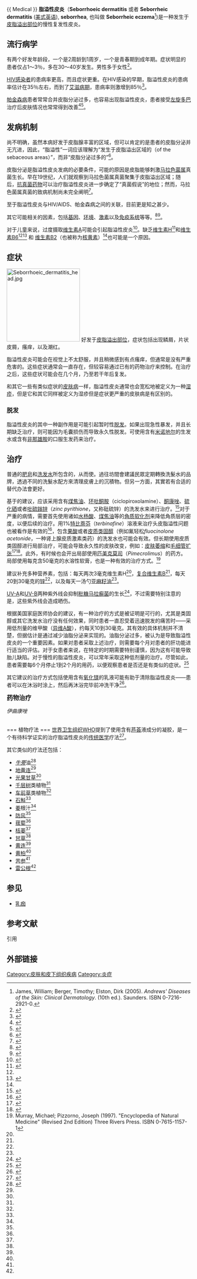 {{noteTA
|T=zh-cn:脂溢性皮炎;zh-tw:脂漏性皮膚炎
|1=zh-hans:症状;zh-hant:徵狀
|2=zh-cn:脂溢性皮炎;zh-tw:脂漏性皮膚炎
}}
{{全翻译计划|Seborrhoeic dermatitis}}
{{ Medical }}
{{Infobox_Disease
|Name           = 脂溢性皮炎
|Image          = Seborrhoeic dermatitis.jpg
|Width          = 250
|Caption        =
|DiseasesDB     = 11911
|ICD10          = {{ICD10|L|21||l|20}}
|ICD9           = {{ICD9|690}}
|ICDO           =
|OMIM           =
|MedlinePlus    = 000963
|eMedicineSubj  = derm
|eMedicineTopic = 396
|MeshID         = D012628
}}
'''脂溢性皮炎'''（'''Seborrhoeic dermatitis''' 或者 '''Seborrheic dermatitis''' ([[美式英语|美式英语]]), '''seborrhea''', 也叫做 '''Seborrheic eczema'''<ref name="Andrews">James, William; Berger, Timothy; Elston, Dirk (2005). ''Andrews' Diseases of the Skin: Clinical Dermatology''. (10th ed.). Saunders. ISBN 0-7216-2921-0.</ref>)是一种发生于[[皮脂溢出部位|皮脂溢出部位]]的慢性复发性皮炎。

== 流行病学 ==
有两个好发年龄段，一个是2周龄到1周岁，一个是青春期到成年期。症状明显的患者仅占1～3％，多在30～40岁发生。男性多于女性<ref name = Tajima>{{cite journal en | author = Tajima M, Sugita T, Nishikawa A, Tsuboi R | title = Molecular analysis of Malassezia microflora in seborrheic dermatitis patients: comparison with other diseases and healthy subjects | journal = J Invest Dermatol | volume = 128 | issue = 2 | pages = 345-51 | publisher = Nature Publishing Group | pmid = 17671514 | doi = 10.1038/sj.jid.5701017 | url = http://www.nature.com/jid/journal/v128/n2/pdf/5701017a.pdf | language = en | format = pdf | accessdate = 2012-02-12 |date=Feb 2008}}</ref>。

[[AIDS|HIV感染者]]的患病率更高，而且症状更重。在HIV感染的早期，脂溢性皮炎的患病率估计在35％左右，而到了[[AIDS|艾滋病期]]，患病率则激增到85％<ref>{{cite journal en | author = Berger RS, Stoner MF, Hobbs ER, Hayes TJ, Boswell RN | title = Cutaneous manifestations of early human immunodeficiency virus exposure | journal = J Am Acad Dermatol | volume = 19 | issue = 2 Pt 1 | pages = 298-303 | pmid = 2971687 | language = en | accessdate = 2012-02-12 |date=Aug 1988}}</ref>。

[[帕金森病|帕金森病]]患者常常合并皮脂分泌过多，也容易出现脂溢性皮炎，患者接受[[左旋多巴|左旋多巴]]治疗后皮肤情况也常常得到改善<ref>{{cite journal en | author = Burton JL, Cartlidge M, Shuster S | title = Effect of L-dopa on the seborrhoea of Parkinsonism | journal = Br J Dermatol | year = 1973 | volume = 88 | issue = 5 | pages = 475 | pmid = 4268445 | language = en | accessdate = 2012-02-12 }}</ref><ref>{{cite journal en | author = Kohn SR, Pochi PE, Strauss JS, Sax DS, Feldman RG, Timberlake WH | title = Sebaceous gland secretion in Parkinson's disease during L-dopa treatment | journal = J Invest Dermatol | year = 1973 | volume = 60 | issue = 3 | pages = 134 | pmid = 4699650 | language = en | accessdate = 2012-02-12 }}</ref>。

== 发病机制 ==
尚不明确，虽然本病好发于皮脂腺丰富的区域，但可以肯定的是患者的皮脂分泌并无亢进，因此，“脂溢性”一词应该理解为“发生于皮脂溢出区域的（of the sebaceous areas）”，而非“皮脂分泌过多的”<ref>{{cite journal en | author = Burton JL, Pye RJ | title = Seborrhoea is not a feature of seborrhoeic dermatitis | journal = Br Med J (Clin Res Ed) | date = 1983-04-09 | volume = 286 | issue = 6372 | pages = 1169-70 | pmid = 6220754 | url = http://www.ncbi.nlm.nih.gov/pmc/articles/PMC1547390/pdf/bmjcred00548-0009.pdf | language = en | format = pdf | accessdate = 2012-02-12 }}</ref>。

皮脂分泌是脂溢性皮炎发病的必要条件，可能的原因是皮脂能够刺激[[马拉色菌属|马拉色菌属]]真菌生长。早在19世纪，人们就观察到马拉色菌属真菌聚集于皮脂溢出区域；随后，[[抗真菌剂|抗真菌药物]]可以治疗脂溢性皮炎进一步确定了“真菌假说”的地位；然而，马拉色菌属真菌的致病机制尚未完全阐明<ref>{{cite journal en | author = Hay RJ | title = Malassezia, dandruff and seborrhoeic dermatitis: an overview | journal = Br J Dermatol | volume = 165 | issue = Suppl 2 | pages = 2-8 | pmid = 21919896 | doi = 10.1111/j.1365-2133.2011.10570.x | url = http://onlinelibrary.wiley.com/doi/10.1111/j.1365-2133.2011.10570.x/pdf | language = en | format = pdf | accessdate = 2012-02-12 | date = Oct 2011 | archive-date = 2015-07-14 | archive-url = https://web.archive.org/web/20150714174907/http://onlinelibrary.wiley.com/doi/10.1111/j.1365-2133.2011.10570.x/pdf | dead-url = no }}</ref>。

至于脂溢性皮炎与HIV/AIDS、帕金森病之间的关联，目前更是知之甚少。

其它可能相关的因素，包括[[基因|基因]]、[[环境|环境]]、[[激素|激素]]以及[[免疫系统|免疫系统]]等等。<ref>{{cite journal |author=Johnson BA, Nunley JR |title=Treatment of seborrheic dermatitis |journal=Am Fam Physician |volume=61 |issue=9 |pages=2703–10, 2713–4 |year=2000  |pmid=10821151 |doi= |url=}}</ref><ref>{{cite journal |author=Janniger C, Schwartz R |title=Seborrheic dermatitis |url=https://archive.org/details/sim_american-family-physician_1995-07_52_1/page/149 |journal=Am Fam Physician |volume=52 |issue=1 |pages=149–55, 159–60 |year=1995 |pmid=7604759}}</ref>。

对于儿童来说，过度摄取[[维生素A|维生素A]]可能会引起脂溢性皮炎<ref>{{MedlinePlus|000350|Hypervitaminosis A}}</ref>。缺乏[[维生素H|维生素H]]<ref name="aafp">{{cite journal |author=Schwartz RA, Janusz CA, Janniger CK |title=Seborrheic dermatitis: an overview |journal=Am Fam Physician |volume=74 |issue=1 |pages=125–30 |year=2006 |pmid=16848386 |doi= |url=http://www.aafp.org/afp/20060701/125.html |access-date=2009-06-28 |archive-date=2008-08-29 |archive-url=https://web.archive.org/web/20080829201155/http://www.aafp.org/afp/20060701/125.html |dead-url=no }}</ref>和[[维生素B6|维生素B6]]<ref name="aafp"/><ref name="emedicine">
{{EMedicine|NEURO|278|Nutritional Neuropathy}}
</ref> 和 [[维生素B2|维生素B2]]（也被称为[[核黄素|核黄素]]）<ref name="aafp"/>也可能是一个原因。

== 症状 ==
[[File:Seborrhoeic_dermatitis_head.jpg|200px]]
好发于[[皮脂溢出部位|皮脂溢出部位]]，症状包括出现鳞屑，片状皮屑，瘙痒，以及潮红。

脂溢性皮炎可能会在视觉上不太舒服，并且稍微感到有点瘙痒，但通常是没有严重危害的。这些症状通常会一直存在，但较容易通过已有的药物治疗来控制。在治疗之后，这些症状可能会在几个月，乃至若干年后复发。

和其它一些有类似症状的[[皮肤病|皮肤病]]一样，脂溢性皮炎通常也会宽松地被定义为一种[[湿疹|湿疹]]，但是它和其它同样被定义为湿疹但是症状更严重的皮肤病是有区别的。

=== 脱发 ===
脂溢性皮炎的其中一种副作用是可能引起暂时性[[脱发|脱发]]。如果出现急性暴发，并且长期缺乏治疗，则可能因为毛囊损伤而导致永久性脱发。可使用含有[[米诺地尔|米诺地尔]]的生发水或含有[[非那雄胺|非那雄胺]]的口服生发药来治疗。

== 治疗 ==
普通的[[肥皂|肥皂]]和[[洗发水|洗发水]]所包含的{{Fact|一些化学物质（例如[[月桂醇醚硫酸钠|月桂醇醚硫酸钠]]''sodium laureth sulfate''）可能會在皮膚表層沉積，造成皮肤表层脱水|time=2009-06-28}}，从而使{{Fact|症状<!-- 注意：从病理学来讲，并没有病情发展，只是症状上出现变化 -->突然恶化|time=2009-06-28}}。過往坊間會建議民眾定期轉換洗髮水的品牌，透過不同的洗髮水配方來清理皮膚上的沉積物。但另一方面，其實若有合适的替代办法會更好。

基于{{who|皮肤科专家}}的建议，应该采用含有[[煤焦油|煤焦油]]、[[环吡酮胺|环吡酮胺]]（ciclopiroxolamine）、[[酮康唑|酮康唑]]、[[硫化硒|硫化硒]]或者[[吡硫鎓锌|吡硫鎓锌]]（''zinc pyrithione''，又称砒硫锌）的洗发水来进行治疗。<ref>{{cite journal |author=Schwartz R, Janusz C, Janniger C |title=Seborrheic dermatitis: an overview |journal=Am Fam Physician |volume=74 |issue=1 |pages=125–30 |year=2006 |pmid=16848386 |url=http://www.aafp.org/afp/20060701/125.html |access-date=2009-06-28 |archive-date=2008-08-29 |archive-url=https://web.archive.org/web/20080829201155/http://www.aafp.org/afp/20060701/125.html |dead-url=no }}</ref>对于严重的病情，需要首先使用诸如[[水杨酸|水杨酸]]、[[煤焦油|煤焦油]]等的[[角质软化剂|角质软化剂]]来降低角质层的密度，以便后续的治疗。用1%[[特比萘芬|特比萘芬]]（''terbinafine''）溶液来治疗头皮脂溢性问题也被看作是有效的<ref>{{cite journal |author=Faergemann J, Jones J, Hettler O, Loria Y |title=Pityrosporum ovale (Malassezia furfur) as the causative agent of seborrheic dermatitis: new treatment options |journal=Br J Dermatol |volume=134 Suppl 46 |issue= |pages=12–5: discussion 38 |year=1996 |pmid=8763461 |doi=10.1111/j.1365-2133.1996.tb15652.x}}</ref>，包含[[果酸|果酸]]或者[[皮质类固醇|皮质类固醇]]（例如氟轻松''fluocinolone acetonide''，一种肾上腺皮质激素类药）的洗发水也可能会有效。但长期使用皮质类固醇进行局部治疗，可能会导致永久性的皮肤改变，例如：[[皮肤萎缩|皮肤萎缩]]和[[毛细管扩张|毛细管扩张]]<ref>{{cite journal |author=Smith J, Wehr R, Chalker D |title=Corticosteroid-induced cutaneous atrophy and telangiectasia. Experimental production associated with weight loss in rats |journal=Arch Dermatol |volume=112 |issue=8 |pages=1115–7 |year=1976 |pmid=952530 |doi=10.1001/archderm.112.8.1115}}</ref><ref>{{cite journal |author=Scheinfeld N |title=Seborrheic dermatitis |journal=Skinmed |volume=4 |issue=1 |pages=49–50 |year=2005 |pmid=15654167 |url=http://www.medscape.com/viewarticle/499706 |doi=10.1111/j.1540-9740.2005.03961.x |access-date=2009-06-28 |archive-date=2017-09-13 |archive-url=https://web.archive.org/web/20170913035649/http://www.medscape.com/viewarticle/499706 |dead-url=no }}</ref>。此外，有时候也会开出局部使用[[匹美克莫司|匹美克莫司]]（''Pimecrolimus''）的药方。局部使用每克含50毫克的水溶性软膏，也是一种有效的治疗方式。<ref name="#1">Murray, Michael; Pizzorno, Joseph (1997). "Encyclopedia of Natural Medicine" (Revised 2nd Edition) Three Rivers Press. ISBN 0-7615-1157-1</ref>

建议补充多种营养素，包括：每天两次3毫克维生素H<ref name="#1"/>，[[复合维生素B|复合维生素B]]<ref name="#1"/>，每天20到30毫克的[[锌|锌]]<ref name="#1"/>，以及每天一汤勺[[亚麻籽油|亚麻籽油]]<ref name="#1"/>。

[[UV-A|UV-A]]和[[UV-B|UV-B]]两种紫外线会抑制[[秕糠马拉癣菌|秕糠马拉癣菌]]的生长<ref>{{cite journal |author=Wikler J, Janssen N, Bruynzeel D, Nieboer C |title=The effect of UV-light on pityrosporum yeasts: ultrastructural changes and inhibition of growth |journal=Acta Derm Venereol |volume=70 |issue=1 |pages=69–71 |year=1990 |pmid=1967880}}</ref>，不过需要特别注意的是，这些紫外线会造成晒伤。

根据美国家庭医师协会的建议，有一种治疗的方式是被证明是可行的，尤其是类固醇或其它洗发水治疗没有任何效果，同时患者一直忍受着迅速脱发的痛苦时——采用低剂量的维甲酸（[[异维A酸|异维A酸]]），约每天10到30毫克。其有效的具体机制并不清楚，但据估计是通过减少油脂分泌来实现的。油脂分泌过多，被认为是导致脂溢性皮炎的一个重要因素。如果对患者采取上述治疗，则需要每个月对患者的肝功能进行适当的评估。对于女患者来说，在特定的时期需要特别谨慎，因为这有可能导致胎儿缺陷。对于慢性的脂溢性皮炎，可以常年采取这种低剂量的治疗。尽管如此，患者需要每6个月停止1到2个月的用药，以便观察患者是否还是有类似的症状。<ref>{{Cite web |url=http://www.aafp.org/afp/20000501/2703.html |title=存档副本 |accessdate=2009-06-28 |archive-date=2011-10-21 |archive-url=https://web.archive.org/web/20111021095514/http://www.aafp.org/afp/20000501/2703.html |dead-url=no }}</ref>

其它建议的治疗方式包括{{Fact|增加空气湿度，以及使用含有或者不含有燕麦成分的润肤霜。|time=2009-06-08}}使用含有[[氧化镁|氧化镁]]的乳液可能有助于清除脂溢性皮炎——患者可以在沐浴时涂上，然后再沐浴完毕前冲洗干净<ref>{{citation| last1 = Graedon| first1 = Joe| last2 = Graedon| first2 = Teresa |title=The People's Pharmacy |newspaper = Atlanta Journal Constitution Evening Edge |publisher = Atlanta Journal Constitution |date =2008-04-17|pages=15}}</ref>。

'''<big>药物治疗</big>''' 

''伊曲康唑''

<br />
=== 植物疗法 ===
{{main|植物疗法}}
[[世界卫生组织|世界卫生组织]]WHO提到了使用含有[[芦荟|芦荟]]液成分的凝胶，是一个有待科学证实的治疗脂溢性皮炎的[[传统医学|传统医学]]疗法<ref>
{{cite web
 |url         = http://www.who.int/medicinedocs/en/d/Js2200e.6
 |title       = WHO Monographs on Selected Medicinal Plants - Volume 1: Aloe Vera Gel
 |publisher   = www.who.int
 |accessdate  = 2008-03-18
 |last        = 
 |first       = 
 |deadurl     = yes
 |archiveurl  = https://web.archive.org/web/20080412060245/http://www.who.int/medicinedocs/en/d/Js2200e.6
 |archivedate = 2008-04-12
}}
</ref>。

其它类似的疗法还包括：
* ''[[牛蒡|牛蒡]]''油<ref name="green">{{cite web
|url=http://books.google.com/books?id=N-Uus_kjkNUC&pg=PA154&lpg=PA154&dq=plants+for+treating+seborrhea&source=web&ots=u4fzYOLFsb&sig=cpWVYu2MB5a3dqNC17QRX7qYhcw&hl=en#PPA154,M1
|title=The Green Pharmacy: New Discoveries ... - Google Book Search
|publisher=books.google.com
|accessdate=2008-03-19
|last=
|first=
|archive-date=2017-05-10
|archive-url=https://web.archive.org/web/20170510205212/https://books.google.com/books?id=N-Uus_kjkNUC&pg=PA154&lpg=PA154&dq=plants+for+treating+seborrhea&source=web&ots=u4fzYOLFsb&sig=cpWVYu2MB5a3dqNC17QRX7qYhcw&hl=en#PPA154,M1
|dead-url=no
}}</ref>
* [[地黄连|地黄连]]<ref name="green"/>
* [[光果甘草|光果甘草]]<ref name="green"/>
* [[千层树|千层树]]类植物<ref name="green"/>
* [[车前草|车前草]]类植物<ref name="green"/>
* [[石斛|石斛]]<ref name="green"/>
* [[姜|姜]]根汁<ref name="green"/>
* [[防风|防风]]<ref name="green"/>
* [[菝葜|菝葜]]<ref name="green"/>
* [[栝蒌|栝蒌]]<ref name="green"/>
* [[甘草|甘草]]<ref name="green"/>
* [[黄连|黄连]]<ref name="green"/>
* [[黄柏|黄柏]]<ref name="green"/>
* [[苦参|苦参]]<ref name="green"/>
* [[雷公根|雷公根]]<ref name="green"/>

== 参见 ==
* [[乳痂|乳痂]]

== 参考文献 ==
; 引用
{{Reflist|35em}}

== 外部链接 ==
<!-- 注意：连接到受援助团体、病患网站、博客等，均属被维基百科外部链接政策禁止的范围。 -->

[[Category:皮肤和皮下组织疾病|Category:皮肤和皮下组织疾病]]
[[Category:炎症|Category:炎症]]